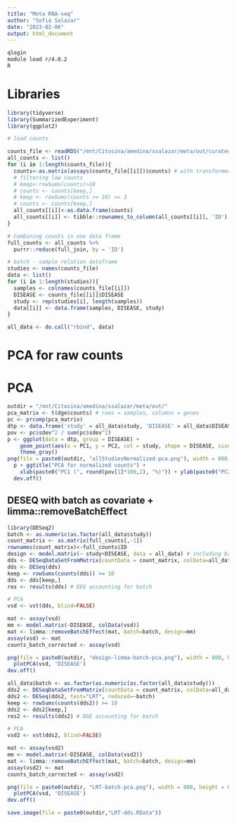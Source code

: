 ```yaml
---
title: "Meta RNA-seq"
author: "Sofia Salazar"
date: "2023-02-06"
output: html_document
---
```


```bash
qlogin
module load r/4.0.2
R
```

# Libraries

```r
library(tidyverse)
library(SummarizedExperiment)
library(ggplot2)
```


```r
# load counts

counts_file <- readRDS("/mnt/Citosina/amedina/ssalazar/meta/out/curated_rse.xz")
all_counts <- list()
for (i in 1:length(counts_file)){
  counts<-as.matrix(assays(counts_file[[i]])$counts) # with transformed counts
  # filtering low counts
  # keep<-rowSums(counts)>10
  # counts <- counts[keep,]
  # keep <- rowSums(counts >= 10) >= 3
  # counts <- counts[keep,]
  all_counts[[i]]<-as.data.frame(counts)
  all_counts[[i]] <- tibble::rownames_to_column(all_counts[[i]], 'ID')
}
```


```r
# Combining counts in one data frame
full_counts <- all_counts %>% 
  purrr::reduce(full_join, by = 'ID')
```


```r
# batch - sample relation dataframe
studies <- names(counts_file)
data <- list()
for (i in 1:length(studies)){
  samples <- colnames(counts_file[[i]])
  DISEASE <- counts_file[[i]]$DISEASE
  study <- rep(studies[i], length(samples))
  data[[i]] <- data.frame(samples, DISEASE, study)
}

all_data <- do.call("rbind", data)
```

# PCA for raw counts


# PCA

```r
outdir = "/mnt/Citosina/amedina/ssalazar/meta/out/"
pca_matrix <- t(dge$counts) # rows = samples, columns = genes
pc <- prcomp(pca_matrix)
dtp <- data.frame('study' = all_data$study, 'DISEASE' = all_data$DISEASE, pc$x[,1:2]) # the first two componets are selected
pov <- pc$sdev^2 / sum(pc$sdev^2)
p <- ggplot(data = dtp, group = DISEASE) + 
    geom_point(aes(x = PC1, y = PC2, col = study, shape = DISEASE, size = 3)) +
    theme_gray()
png(file = paste0(outdir, "allStudiesNormalized-pca.png"), width = 800, height = 800)
  p + ggtitle("PCA for normalized counts") +
    xlab(paste0("PC1 (", round(pov[1]*100,2), "%)")) + ylab(paste0("PC2 (", round(pov[2]*100,2),"%)"))
  dev.off()
```



## DESEQ with batch as covariate + limma::removeBatchEffect

```r
library(DESeq2)
batch <- as.numeric(as.factor(all_data$study))
count_matrix <- as.matrix(full_counts[,-1])
rownames(count_matrix)<-full_counts$ID
design <- model.matrix(~ study+DISEASE, data = all_data) # including batch as a covariate
dds <- DESeqDataSetFromMatrix(countData = count_matrix, colData=all_data, design= design)
dds <- DESeq(dds)
keep <- rowSums(counts(dds)) >= 10
dds <- dds[keep,]
res <- results(dds) # DEG accounting for batch

# PCA
vsd <- vst(dds, blind=FALSE)

mat <- assay(vsd)
mm <- model.matrix(~DISEASE, colData(vsd))
mat <- limma::removeBatchEffect(mat, batch=batch, design=mm)
assay(vsd) <- mat
counts_batch_corrected <- assay(vsd)

png(file = paste0(outdir, "design-limma-batch-pca.png"), width = 800, height = 800)
  plotPCA(vsd, 'DISEASE')
dev.off()
```

```r
all_data$batch <- as.factor(as.numeric(as.factor(all_data$study)))
dds2 <- DESeqDataSetFromMatrix(countData = count_matrix, colData=all_data, design= ~batch+DISEASE)
dds2 <- DESeq(dds2, test="LRT", reduced=~batch)
keep <- rowSums(counts(dds2)) >= 10
dds2 <- dds2[keep,]
res2 <- results(dds2) # DGE accounting for batch

# PCA
vsd2 <- vst(dds2, blind=FALSE)

mat <- assay(vsd2)
mm <- model.matrix(~DISEASE, colData(vsd2))
mat <- limma::removeBatchEffect(mat, batch=batch, design=mm)
assay(vsd2) <- mat
counts_batch_corrected <- assay(vsd2)

png(file = paste0(outdir, "LRT-batch-pca.png"), width = 800, height = 800)
  plotPCA(vsd, 'DISEASE')
dev.off()
```


```r
save.image(file = paste0(outdir,"LRT-dds.RData"))
```

